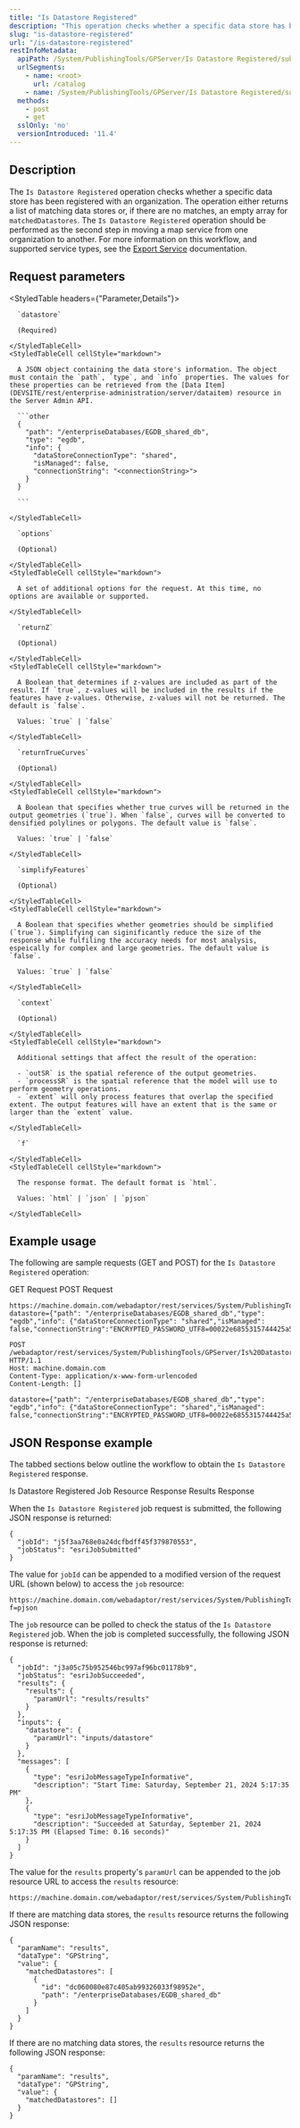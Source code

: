 ```yaml
---
title: "Is Datastore Registered"
description: "This operation checks whether a specific data store has been registered with an organization."
slug: "is-datastore-registered"
url: "/is-datastore-registered"
restInfoMetadata:
  apiPath: /System/PublishingTools/GPServer/Is Datastore Registered/submitJob
  urlSegments:
    - name: <root>
      url: /catalog
    - name: /System/PublishingTools/GPServer/Is Datastore Registered/submitJob
  methods:
    - post
    - get
  sslOnly: 'no'
  versionIntroduced: '11.4'
---
```


## Description

The `Is Datastore Registered` operation checks whether a specific data store has been registered with an organization. The operation either returns a list of matching data stores or, if there are no matches, an empty array for `matchedDatastores`. The `Is Datastore Registered` operation should be performed as the second step in moving a map service from one organization to another. For more information on this workflow, and supported service types, see the [Export Service](/export-service) documentation.

## Request parameters

<StyledTable headers={"Parameter,Details"}>
  <StyledTableRow>
    <StyledTableCell cellStyle="markdown">

      `datastore`

      (Required)

    </StyledTableCell>
    <StyledTableCell cellStyle="markdown">

      A JSON object containing the data store's information. The object must contain the `path`, `type`, and `info` properties. The values for these properties can be retrieved from the [Data Item](DEVSITE/rest/enterprise-administration/server/dataitem) resource in the Server Admin API.

      ```other
      {
        "path": "/enterpriseDatabases/EGDB_shared_db",
        "type": "egdb",
        "info": {
          "dataStoreConnectionType": "shared",
          "isManaged": false,
          "connectionString": "<connectionString>">
        }
      }

      ```

    </StyledTableCell>
  </StyledTableRow>
  <StyledTableRow>
    <StyledTableCell cellStyle="markdown">

      `options`
      
      (Optional)

    </StyledTableCell>
    <StyledTableCell cellStyle="markdown">

      A set of additional options for the request. At this time, no options are available or supported.

    </StyledTableCell>
  </StyledTableRow>
  <StyledTableRow>
    <StyledTableCell cellStyle="markdown">

      `returnZ`
      
      (Optional)

    </StyledTableCell>
    <StyledTableCell cellStyle="markdown">

      A Boolean that determines if z-values are included as part of the result. If `true`, z-values will be included in the results if the features have z-values. Otherwise, z-values will not be returned. The default is `false`.

      Values: `true` | `false`

    </StyledTableCell>
  </StyledTableRow>
  <StyledTableRow>
    <StyledTableCell cellStyle="markdown">

      `returnTrueCurves`
      
      (Optional)

    </StyledTableCell>
    <StyledTableCell cellStyle="markdown">

      A Boolean that specifies whether true curves will be returned in the output geometries (`true`). When `false`, curves will be converted to densified polylines or polygons. The default value is `false`.

      Values: `true` | `false`

    </StyledTableCell>
  </StyledTableRow>
  <StyledTableRow>
    <StyledTableCell cellStyle="markdown">

      `simplifyFeatures`
      
      (Optional)

    </StyledTableCell>
    <StyledTableCell cellStyle="markdown">

      A Boolean that specifies whether geometries should be simplified (`true`). Simplifying can siginificantly reduce the size of the response while fulfiling the accuracy needs for most analysis, espeically for complex and large geometries. The default value is `false`.

      Values: `true` | `false`

    </StyledTableCell>
  </StyledTableRow>
  <StyledTableRow>
    <StyledTableCell cellStyle="markdown">

      `context`
      
      (Optional)

    </StyledTableCell>
    <StyledTableCell cellStyle="markdown">

      Additional settings that affect the result of the operation:

      - `outSR` is the spatial reference of the output geometries.
      - `processSR` is the spatial reference that the model will use to perform geometry operations.
      - `extent` will only process features that overlap the specified extent. The output features will have an extent that is the same or larger than the `extent` value.

    </StyledTableCell>
  </StyledTableRow>
  <StyledTableRow>
    <StyledTableCell cellStyle="markdown">

      `f`

    </StyledTableCell>
    <StyledTableCell cellStyle="markdown">

      The response format. The default format is `html`.

      Values: `html` | `json` | `pjson`

    </StyledTableCell>
  </StyledTableRow>
</StyledTable>

## Example usage

The following are sample requests (GET and POST) for the `Is Datastore Registered` operation:

<Tabs>

<TabNav>
  <TabTitle>GET Request</TabTitle>
  <TabTitle>POST Request</TabTitle>
</TabNav>

<Tab>

```other
https://machine.domain.com/webadaptor/rest/services/System/PublishingTools/GPServer/Is%20Datastore%20Registered/submitJob?datastore={"path": "/enterpriseDatabases/EGDB_shared_db","type": "egdb","info": {"dataStoreConnectionType": "shared","isManaged": false,"connectionString":"ENCRYPTED_PASSWORD_UTF8=00022e6855315744425a512f754e4f65334b47585574596c4a513d3d2a00ENCRYPTED_PASSWORD=00022e68494e74644572374667587a6f50612b49794b424944413d3d2a00;SERVER=antigua;INSTANCE=sde:oracle$antigua/ant11gr2;DBCLIENT=oracle;DB_CONNECTION_PROPERTIES=antigua/ant11gr2;USER=gdb;VERSION=SDE.DEFAULT;AUTHENTICATION_MODE=DBMS"}}&options=&returnZ=false&returnM=false&returnTrueCurves=false&simplifyFeatures=true&context=&f=pjson

```

</Tab>

<Tab>

```other
POST /webadaptor/rest/services/System/PublishingTools/GPServer/Is%20Datastore%20Registered/submitJob HTTP/1.1
Host: machine.domain.com
Content-Type: application/x-www-form-urlencoded
Content-Length: []

datastore={"path": "/enterpriseDatabases/EGDB_shared_db","type": "egdb","info": {"dataStoreConnectionType": "shared","isManaged": false,"connectionString":"ENCRYPTED_PASSWORD_UTF8=00022e6855315744425a512f754e4f65334b47585574596c4a513d3d2a00ENCRYPTED_PASSWORD=00022e68494e74644572374667587a6f50612b49794b424944413d3d2a00;SERVER=antigua;INSTANCE=sde:oracle$antigua/ant11gr2;DBCLIENT=oracle;DB_CONNECTION_PROPERTIES=antigua/ant11gr2;USER=gdb;VERSION=SDE.DEFAULT;AUTHENTICATION_MODE=DBMS"}}&options=&returnZ=false&returnM=false&returnTrueCurves=false&simplifyFeatures=true&context=&f=pjson
```

</Tab>

</Tabs>

## JSON Response example

The tabbed sections below outline the workflow to obtain the `Is Datastore Registered` response.

<Tabs>

<TabNav>
  <TabTitle>Is Datastore Registered</TabTitle>
  <TabTitle>Job Resource Response</TabTitle>
  <TabTitle>Results Response</TabTitle>
</TabNav>

<Tab>

When the `Is Datastore Registered` job request is submitted, the following JSON response is returned:

```other
{
  "jobId": "j5f3aa768e0a24dcfbdff45f379870553",
  "jobStatus": "esriJobSubmitted"
}

```
The value for `jobId` can be appended to a modified version of the request URL (shown below) to access the `job` resource:

```other
https://machine.domain.com/webadaptor/rest/services/System/PublishingTools/GPServer/Is%20Datastore%20Registered/jobs/j5f3aa768e0a24dcfbdff45f379870553?f=pjson

```

</Tab>

<Tab>

The `job` resource can be polled to check the status of the `Is Datastore Registered` job. When the job is completed successfully, the following JSON response is returned:

```other
{
  "jobId": "j3a05c75b952546bc997af96bc01178b9",
  "jobStatus": "esriJobSucceeded",
  "results": {
    "results": {
      "paramUrl": "results/results"
    }
  },
  "inputs": {
    "datastore": {
      "paramUrl": "inputs/datastore"
    }
  },
  "messages": [
    {
      "type": "esriJobMessageTypeInformative",
      "description": "Start Time: Saturday, September 21, 2024 5:17:35 PM"
    },
    {
      "type": "esriJobMessageTypeInformative",
      "description": "Succeeded at Saturday, September 21, 2024 5:17:35 PM (Elapsed Time: 0.16 seconds)"
    }
  ]
}

```
The value for the `results` property's `paramUrl` can be appended to the job resource URL to access the `results` resource:

```other
https://machine.domain.com/webadaptor/rest/services/System/PublishingTools/GPServer/Is%20Datastore%20Registered/jobs/j0754c83d71884311a53b9d3018d40500/results/results

```
</Tab>

<Tab>

If there are matching data stores, the `results` resource returns the following JSON response:

```other
{
  "paramName": "results",
  "dataType": "GPString",
  "value": {
    "matchedDatastores": [
      {
        "id": "dc060080e87c405ab99326033f98952e",
        "path": "/enterpriseDatabases/EGDB_shared_db"
      }
    ]
  }
}

```

If there are no matching data stores, the `results` resource returns the following JSON response:

```other
{
  "paramName": "results",
  "dataType": "GPString",
  "value": {
    "matchedDatastores": []
  }
}

```

</Tab>

</Tabs>
